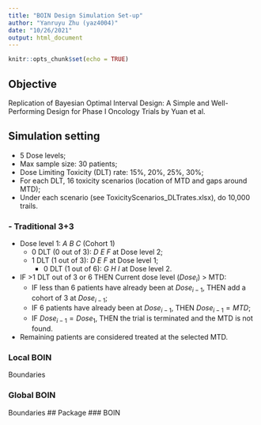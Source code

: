 ```yaml
---
title: "BOIN Design Simulation Set-up"
author: "Yanruyu Zhu (yaz4004)"
date: "10/26/2021"
output: html_document
---
```


```r
knitr::opts_chunk$set(echo = TRUE)
```

## Objective      
Replication of Bayesian Optimal Interval Design: A Simple and Well-Performing Design for Phase I Oncology Trials by Yuan et al.

## Simulation setting         
- 5 Dose levels;  
- Max sample size: 30 patients;     
- Dose Limiting Toxicity (DLT) rate: 15%, 20%, 25%, 30%;    
- For each DLT, 16 toxicity scenarios (location of MTD and gaps around MTD);        
- Under each scenario (see ToxicityScenarios_DLTrates.xlsx), do 10,000 trails.

### - Traditional 3+3         
- Dose level 1: $A\ B\ C$ (Cohort 1)       
  - 0 DLT (0 out of 3): $D\ E\ F$ at Dose level 2;       
  - 1 DLT (1 out of 3): $D\ E\ F$ at Dose level 1;         
    - 0 DLT (1 out of 6):  $G\ H\ I$ at Dose level 2.        
- IF >1 DLT out of 3 or 6 THEN Current dose level ($Dose_{i}$) > MTD:       
  - IF less than 6 patients have already been at $Dose_{i-1}$, THEN add a cohort of 3 at $Dose_{i-1}$;      
  - IF 6 patients have already been at $Dose_{i-1}$, THEN $Dose_{i-1}=MTD$;      
  - IF $Dose_{i-1} = Dose_1$, THEN the trial is terminated and the MTD is not found.     
- Remaining patients are considered treated at the selected MTD.

### Local BOIN      
Boundaries

### Global BOIN     
Boundaries
## Package
### BOIN
